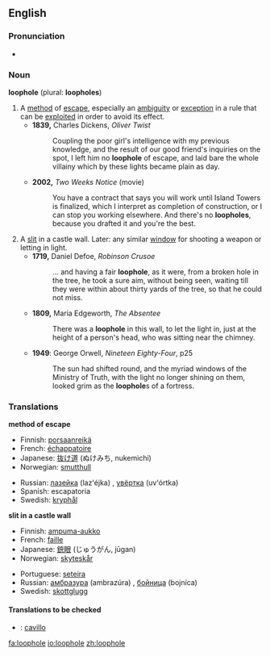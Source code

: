 ==English==

===Pronunciation===
*{{IPA|/ˈluːphəʊl/}}

===Noun===
'''loophole''' (plural: '''loopholes''')

# A [[method]] of [[escape]], especially an [[ambiguity]] or [[exception]] in a rule that can be [[exploit]]ed in order to avoid its effect.
#*'''1839,''' Charles Dickens, ''Oliver Twist''
#*:Coupling the poor girl's intelligence with my previous knowledge, and the result of our good friend's inquiries on the spot, I left him no '''loophole''' of escape, and laid bare the whole villainy which by these lights became plain as day.
#*'''2002,''' ''Two Weeks Notice'' (movie)
#*:You have a contract that says you will work until Island Towers is finalized, which I interpret as completion of construction, or I can stop you working elsewhere. And there's no '''loopholes''', because you drafted it and you're the best.
# A [[slit]] in a castle wall.  Later: any similar [[window]] for shooting a weapon or letting in light.
#*'''1719,''' Daniel Defoe, ''Robinson Crusoe''
#*:... and having a fair '''loophole''', as it were, from a broken hole in the tree, he took a sure aim, without being seen, waiting till they were within about thirty yards of the tree, so that he could not miss.
#*'''1809,''' Maria Edgeworth, ''The Absentee''
#*:There was a '''loophole''' in this wall, to let the light in, just at the height of a person's head, who was sitting near the chimney.
#*'''1949''': George Orwell, ''Nineteen Eighty-Four'', p25
#*:The sun had shifted round, and the myriad windows of the Ministry of Truth, with the light no longer shining on them, looked grim as the '''loophole'''s of a fortress.

===Translations===
'''method of escape'''
{{top}}
*Finnish: [[porsaanreikä]]
*French: [[échappatoire]] {{f}}
*Japanese: [[抜け道]] (ぬけみち, nukemichi)
*Norwegian: [[smutthull]] {{n}}
{{mid}}
*Russian: [[лазейка]] (laz'éjka) {{f}}, [[увёртка]] (uv'órtka) {{f}}
*Spanish: escapatoria {{f}}
*Swedish: [[kryphål]] {{n}}
{{bottom}}

'''slit in a castle wall'''
{{top}}
*Finnish: [[ampuma-aukko]]
*French: [[faille]] {{f}}
*Japanese: [[銃眼]] (じゅうがん, jūgan)
*Norwegian: [[skyteskår]] {{n}}
{{mid}}
*Portuguese: [[seteira]] {{f}}
*Russian: [[амбразура]] (ambrazúra) {{f}}, [[бойница]] (bojníca) {{f}}
*Swedish: [[skottglugg]] {{c}}
{{bottom}}


====Translations to be checked====
{{checktrans}}
*{{ttbc|Italian}}: [[cavillo]] {{m}}

[[fa:loophole]]
[[io:loophole]]
[[zh:loophole]]